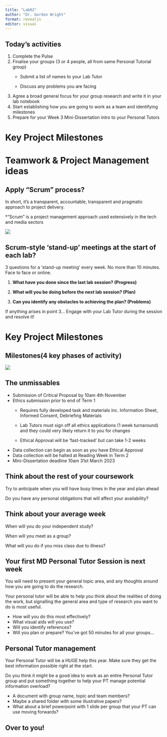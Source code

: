 ```yaml
---
title: "Lab02"
author: "Dr. Gordon Wright"
format: revealjs
editor: visual
---
```


## Today's activities

::: incremental
1.  Complete the Pulse
2.  Finalise your groups (3 or 4 people, all from same Personal Tutorial
    group)
    -   Submit a list of names to your Lab Tutor

    -   Discuss any problems you are facing
3.  Agree a broad general focus for your group research and write it in
    your lab notebook
4.  Start establishing how you are going to work as a team and
    identifying milestones
5.  Prepare for your Week 3 Mini-Dissertation intro to your Personal
    Tutors
:::

# Key Project Milestones

# Teamwork & Project Management ideas

## Apply "Scrum" process?

In short, it's a transparent, accountable, transparent and pragmatic
approach to project delivery.

\*"Scrum" is a project management approach used extensively in the tech
and media sectors

![](images/scrum.jpg)

## Scrum-style 'stand-up' meetings at the start of each lab?

3 questions for a 'stand-up meeting' every week. No more than 10
minutes. Face to face or online.

1.  [**What have you done since the last lab session?
    (Progress)**]{.takeaway}

2.  [**What will you be doing before the next lab session?
    (Plan)**]{.takeaway}

3.  [**Can you identify any obstacles to achieving the plan?
    (Problems)**]{.takeaway}

If anything arises in point 3... Engage with your Lab Tutor during the
session and resolve it!

# Key Project Milestones

## Milestones(4 key phases of activity)

![](images/phases.png)

## The unmissables

::: incremental
-   Submission of Critical Proposal by 10am 4th November
-   Ethics submission prior to end of Term 1
    -   Requires fully developed task and materials inc. Information
        Sheet, Informed Consent, Debriefing Materials

    -   Lab Tutors must sign off all ethics applications (1 week
        turnaround) and they could very likely return it to you for
        changes

    -   Ethical Approval will be 'fast-tracked' but can take 1-2 weeks
-   Data collection can begin as soon as you have Ethical Approval
-   Data collection will be halted at Reading Week in Term 2
-   Mini-Dissertation deadline 10am 31st March 2023
:::

## Think about the rest of your coursework

Try to anticipate when you will have busy times in the year and plan
ahead

Do you have any personal obligations that will affect your availability?

## Think about your average week

When will you do your independent study?

When will you meet as a group?

What will you do if you miss class due to illness?

## Your first MD Personal Tutor Session is next week

You will need to present your general topic area, and any thoughts
around how you are going to do the research.

Your personal tutor will be able to help you think about the realities
of doing the work, but signalling the general area and type of research
you want to do is most useful.

::: incremental
-   How will you do this most effectively?
-   What visual aids will you use?
-   Will you identify references?
-   Will you plan or prepare? You've got 50 minutes for all your
    groups...
:::

## Personal Tutor management

Your Personal Tutor will be a HUGE help this year. Make sure they get
the best information possible right at the start.

Do you think it might be a good idea to work as an entire Personal Tutor
group and put something together to help your PT manage potential
information overload?

::: incremental
-   A document with group name, topic and team members?
-   Maybe a shared folder with some illustrative papers?
-   What about a brief powerpoint with 1 slide per group that your PT
    can use moving forwards?
:::

## Over to you!
